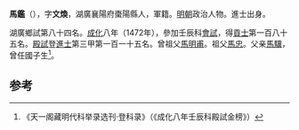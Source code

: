 '''馬鑑'''（{{bd|1432年||？}}），字'''文煥'''，湖廣襄陽府棗陽縣人，軍籍。[[明朝|明朝]]政治人物。進士出身。

湖廣鄉試第八十四名。[[成化|成化]]八年（1472年），參加壬辰科[[會試|會試]]，得[[貢士|貢士]]第一百八十五名。[[殿試|殿試]]登[[進士|進士]]第三甲第一百一十五名。曾祖父[[馬明甫|馬明甫]]。祖父[[馬忠|馬忠]]。父亲[[馬驥|馬驥]]，曾任國子生<ref>《天一阁藏明代科举录选刊·登科录》（《成化八年壬辰科殿試金榜》）</ref>。

==参考==
{{reflist}}
{{明朝人物小作品}}
{{成化八年壬辰科殿試金榜}}